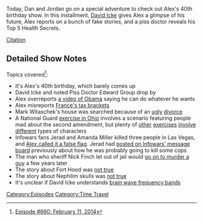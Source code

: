{{DEFAULTSORT:
    #_EPISODE_0660:February 11, 2014
}}{{Episode
    | title           = February 11, 2014
    | caption         = Listen to this episode on [https://knowledgefight.libsyn.com/660-february-11-2014 Libsyn] [https://open.spotify.com/episode/1hzOSElKdSiTDTZmGTyi4N Spotify], Read the [[Transcript/660: February 11, 2014|Unofficial Transcript]], View discussion on [https://reddit.com/tgtavh Reddit]
    | episodeNumber   = 660
    | length          = 01:55:12
    | airDate         = March 18, 2022
    | coverageDate    = February 11, 2014
    | episodeType     = [[:Category:Time Travel|Time Travel]]
    | previousEpisode = [[659: July 21-23, 2003]]
    | nextEpisode     = [[661: March 17, 2022]]
}}

{{Stub}}

Today, Dan and Jordan go on a special adventure to check out Alex's 40th birthday show.  In this installment, [[David Icke]] gives Alex a glimpse of his future, Alex reports on a bunch of fake stories, and a piss doctor reveals his Top 5 Health Secrets.

[https://knowledgefight.com/research/2022/3/17/episode-660-february-11-2014 Citation]

==Detailed Show Notes==

Topics covered<ref>[https://knowledgefight.com/research/2022/3/17/episode-660-february-11-2014 Episode #660: February 11, 2014]</ref>:

*It's Alex's 40th birthday, which barely comes up
*David Icke and noted Piss Doctor Edward Group drop by
*Alex overreports [https://www.realclearpolitics.com/video/2014/02/10/obama_the_good_thing_as_president_i_can_do_whatever_i_want.html a video of Obama] saying he can do whatever he wants
*Alex misreports [https://www.reuters.com/article/us-france-supertax/france-waves-discreet-goodbye-to-75-percent-super-tax-idUSKBN0K11CC20141223 France's tax brackets]
*Mark Witaschek's house was searched because of an [https://www.mediamatters.org/tucker-carlson/how-man-accused-threatening-his-wife-gun-became-conservative-media-hero ugly] [https://casetext.com/case/witaschek-v-dist-of-columbia divorce]
*A National Guard [https://web.archive.org/web/20130120060643/https://www.wsaz.com/news/headlines/Mock-Disaster-Training-Exercise-in-Scioto-County-187322931.html exercise in Ohio] involves a scenario featuring people mad about the second amendment, but plenty of [https://www.defense.gov/News/News-Stories/Article/Article/602957/northcoms-vibrant-response-exercise-reaches-midpoint/ other] [https://www.jbmdl.jb.mil/News/Article/826828/new-york-national-guard-tests-homeland-response-force/ exercises] [https://publicintelligence.net/north-carolina-national-guard-rrf-photos/ involve] [https://www.nationalguard.mil/News/Article/575698/special-operations-trains-in-hostage-scenario-with-south-carolina-national-guard/ different] types of characters
*Infowars fans Jerad and Amanda Miller killed three people in Las Vegas, and [https://www.theguardian.com/world/2014/jun/09/las-vegas-shooting-false-flag-government-infowars Alex called it a false flag]. Jerad had [http://planet.infowars.com/offbeat/the-police-to-kill-or-not-to-kill posted on Infowars' message board] previously about how he was probably going to kill some cops
*The man who sheriff Nick Finch let out of jail would [https://www.splcenter.org/hatewatch/2016/09/28/man-freed-constitutional-sheriff-charged-murder go on to murder a guy] a few years later
*The story about Fort Hood was [https://kdhnews.com/military/fort-hood-tea-party-hate-claims-are-not-true/article_47174adc-404b-11e3-98c1-001a4bcf6878.html?mode=jqm not true]
*The story about Nephilim skulls was [https://www.snopes.com/fact-check/elongated-skulls-found-peru-aliens/ not true]
*It's unclear if David Icke understands [https://nhahealth.com/brainwaves-the-language/ brain wave frequency bands]

[[Category:Episodes]]
[[Category:Time Travel]]
